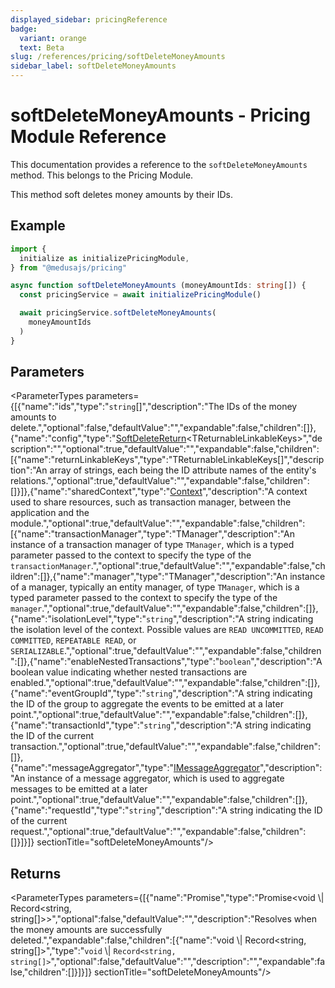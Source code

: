 ```yaml
---
displayed_sidebar: pricingReference
badge:
  variant: orange
  text: Beta
slug: /references/pricing/softDeleteMoneyAmounts
sidebar_label: softDeleteMoneyAmounts
---
```



# softDeleteMoneyAmounts - Pricing Module Reference

This documentation provides a reference to the `softDeleteMoneyAmounts` method. This belongs to the Pricing Module.

This method soft deletes money amounts by their IDs.

## Example

```ts
import {
  initialize as initializePricingModule,
} from "@medusajs/pricing"

async function softDeleteMoneyAmounts (moneyAmountIds: string[]) {
  const pricingService = await initializePricingModule()

  await pricingService.softDeleteMoneyAmounts(
    moneyAmountIds
  )
}
```

## Parameters

<ParameterTypes parameters={[{"name":"ids","type":"`string`[]","description":"The IDs of the money amounts to delete.","optional":false,"defaultValue":"","expandable":false,"children":[]},{"name":"config","type":"[SoftDeleteReturn](../../interfaces/pricing.SoftDeleteReturn.mdx)&#60;TReturnableLinkableKeys&#62;","description":"","optional":true,"defaultValue":"","expandable":false,"children":[{"name":"returnLinkableKeys","type":"TReturnableLinkableKeys[]","description":"An array of strings, each being the ID attribute names of the entity's relations.","optional":true,"defaultValue":"","expandable":false,"children":[]}]},{"name":"sharedContext","type":"[Context](../../interfaces/pricing.Context.mdx)","description":"A context used to share resources, such as transaction manager, between the application and the module.","optional":true,"defaultValue":"","expandable":false,"children":[{"name":"transactionManager","type":"TManager","description":"An instance of a transaction manager of type `TManager`, which is a typed parameter passed to the context to specify the type of the `transactionManager`.","optional":true,"defaultValue":"","expandable":false,"children":[]},{"name":"manager","type":"TManager","description":"An instance of a manager, typically an entity manager, of type `TManager`, which is a typed parameter passed to the context to specify the type of the `manager`.","optional":true,"defaultValue":"","expandable":false,"children":[]},{"name":"isolationLevel","type":"`string`","description":"A string indicating the isolation level of the context. Possible values are `READ UNCOMMITTED`, `READ COMMITTED`, `REPEATABLE READ`, or `SERIALIZABLE`.","optional":true,"defaultValue":"","expandable":false,"children":[]},{"name":"enableNestedTransactions","type":"`boolean`","description":"A boolean value indicating whether nested transactions are enabled.","optional":true,"defaultValue":"","expandable":false,"children":[]},{"name":"eventGroupId","type":"`string`","description":"A string indicating the ID of the group to aggregate the events to be emitted at a later point.","optional":true,"defaultValue":"","expandable":false,"children":[]},{"name":"transactionId","type":"`string`","description":"A string indicating the ID of the current transaction.","optional":true,"defaultValue":"","expandable":false,"children":[]},{"name":"messageAggregator","type":"[IMessageAggregator](../../interfaces/pricing.IMessageAggregator.mdx)","description":"An instance of a message aggregator, which is used to aggregate messages to be emitted at a later point.","optional":true,"defaultValue":"","expandable":false,"children":[]},{"name":"requestId","type":"`string`","description":"A string indicating the ID of the current request.","optional":true,"defaultValue":"","expandable":false,"children":[]}]}]}  sectionTitle="softDeleteMoneyAmounts"/>

## Returns

<ParameterTypes parameters={[{"name":"Promise","type":"Promise&#60;void \\| Record&#60;string, string[]&#62;&#62;","optional":false,"defaultValue":"","description":"Resolves when the money amounts are successfully deleted.","expandable":false,"children":[{"name":"void \\| Record&#60;string, string[]&#62;","type":"`void` \\| `Record<string, string[]>`","optional":false,"defaultValue":"","description":"","expandable":false,"children":[]}]}]}  sectionTitle="softDeleteMoneyAmounts"/>
